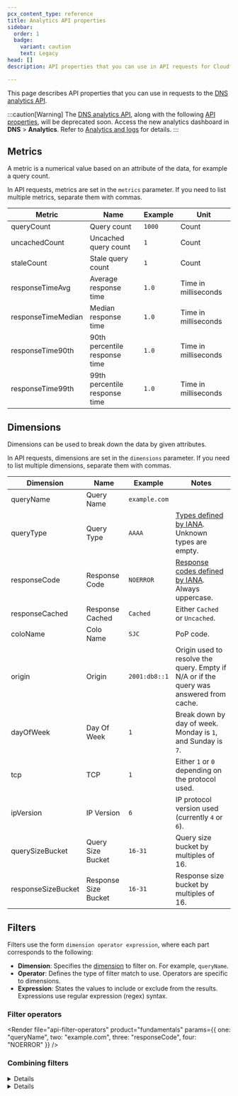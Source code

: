 ```yaml
---
pcx_content_type: reference
title: Analytics API properties
sidebar:
  order: 1
  badge:
    variant: caution
    text: Legacy
head: []
description: API properties that you can use in API requests for Cloudflare DNS analytics.

---
```



This page describes API properties that you can use in requests to the [DNS analytics API](/api/operations/dns-analytics-table).

:::caution[Warning]
The [DNS analytics API](/api/operations/dns-analytics-table), along with the following [API properties](/dns/reference/analytics-api-properties/), will be deprecated soon. Access the new analytics dashboard in **DNS** > **Analytics**. Refer to [Analytics and logs](/dns/additional-options/analytics/) for details.
:::

## Metrics

A metric is a numerical value based on an attribute of the data, for example a query count.

In API requests, metrics are set in the `metrics` parameter. If you need to list multiple metrics, separate them with commas.



| Metric             | Name                          | Example | Unit                 |
| ------------------ | ----------------------------- | ------- | -------------------- |
| queryCount         | Query count                   | `1000`  | Count                |
| uncachedCount      | Uncached query count          | `1`     | Count                |
| staleCount         | Stale query count             | `1`     | Count                |
| responseTimeAvg    | Average response time         | `1.0`   | Time in milliseconds |
| responseTimeMedian | Median response time          | `1.0`   | Time in milliseconds |
| responseTime90th   | 90th percentile response time | `1.0`   | Time in milliseconds |
| responseTime99th   | 99th percentile response time | `1.0`   | Time in milliseconds |



## Dimensions

Dimensions can be used to break down the data by given attributes.

In API requests, dimensions are set in the `dimensions` parameter. If you need to list multiple dimensions, separate them with commas.



| Dimension          | Name                 | Example       | Notes                                                                                                                                     |
| ------------------ | -------------------- | ------------- | ----------------------------------------------------------------------------------------------------------------------------------------- |
| queryName          | Query Name           | `example.com` |                                                                                                                                           |
| queryType          | Query Type           | `AAAA`        | [Types defined by IANA](http://www.iana.org/assignments/dns-parameters/dns-parameters.xhtml#dns-parameters-4). Unknown types are empty.   |
| responseCode       | Response Code        | `NOERROR`     | [Response codes defined by IANA](http://www.iana.org/assignments/dns-parameters/dns-parameters.xhtml#dns-parameters-6). Always uppercase. |
| responseCached     | Response Cached      | `Cached`      | Either `Cached` or `Uncached`.                                                                                                            |
| coloName           | Colo Name            | `SJC`         | PoP code.                                                                                                                                 |
| origin             | Origin               | `2001:db8::1` | Origin used to resolve the query. Empty if N/A or if the query was answered from cache.                                                   |
| dayOfWeek          | Day Of Week          | `1`           | Break down by day of week. Monday is `1`, and Sunday is `7`.                                                                              |
| tcp                | TCP                  | `1`           | Either `1` or `0` depending on the protocol used.                                                                                         |
| ipVersion          | IP Version           | `6`           | IP protocol version used (currently `4` or `6`).                                                                                          |
| querySizeBucket    | Query Size Bucket    | `16-31`       | Query size bucket by multiples of 16.                                                                                                     |
| responseSizeBucket | Response Size Bucket | `16-31`       | Response size bucket by multiples of 16.                                                                                                  |



## Filters

Filters use the form `dimension operator expression`, where each part corresponds to the following:

* **Dimension**: Specifies the [dimension](#dimensions) to filter on. For example, `queryName`.
* **Operator**: Defines the type of filter match to use. Operators are specific to dimensions.
* **Expression**: States the values to include or exclude from the results. Expressions use regular expression (regex) syntax.

### Filter operators

<Render file="api-filter-operators" product="fundamentals" params={{ one: "queryName", two: "example.com", three: "responseCode", four: "NOERROR" }} />

### Combining filters

<Render file="api-combine-filters" product="fundamentals" />


<Details header="Examples using OR">

* `responseCode==NOERROR,responseCode==NXDOMAIN` indicates that response code is either `NOERROR` or `NXDOMAIN`.
* `coloName==SJC OR coloName==LAX` indicates queries in either `SJC` or `LAX`.


</Details>


<Details header="Examples using AND">

* `responseCode==NOERROR;queryType==AAAA` indicates that response code is `NOERROR` and query type is `AAAA`.
* `queryType==AAAA AND coloName==SJC` indicates `AAAA` queries in `SJC`.


</Details>
